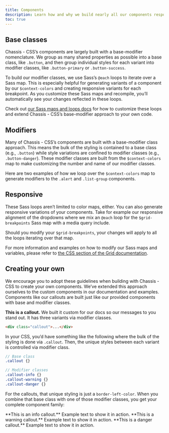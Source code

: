 ```yaml
---
title: Components
description: Learn how and why we build nearly all our components responsively and with base and modifier classes.
toc: true
---
```


## Base classes

Chassis - CSS’s components are largely built with a base-modifier nomenclature. We group as many shared properties as possible into a base class, like `.button`, and then group individual styles for each variant into modifier classes, like `.button-primary` or `.button-success`.

To build our modifier classes, we use Sass’s `@each` loops to iterate over a Sass map. This is especially helpful for generating variants of a component by our `$context-colors` and creating responsive variants for each breakpoint. As you customize these Sass maps and recompile, you’ll automatically see your changes reflected in these loops.

Check out [our Sass maps and loops docs]([[docsref:/customize/sass#maps-and-loops]]) for how to customize these loops and extend Chassis - CSS’s base-modifier approach to your own code.

## Modifiers

Many of Chassis - CSS’s components are built with a base-modifier class approach. This means the bulk of the styling is contained to a base class (e.g., `.button`) while style variations are confined to modifier classes (e.g., `.button-danger`). These modifier classes are built from the `$context-colors` map to make customizing the number and name of our modifier classes.

Here are two examples of how we loop over the `$context-colors` map to generate modifiers to the `.alert` and `.list-group` components.

## Responsive

These Sass loops aren’t limited to color maps, either. You can also generate responsive variations of your components. Take for example our responsive alignment of the dropdowns where we mix an `@each` loop for the `$grid-breakpoints` Sass map with a media query include.

<ScssDocs name="responsive-breakpoints" file="scss/_dropdown.scss" />

Should you modify your `$grid-breakpoints`, your changes will apply to all the loops iterating over that map.

<ScssDocs name="grid-breakpoints" file="scss/_variables.scss" />

For more information and examples on how to modify our Sass maps and variables, please refer to [the CSS section of the Grid documentation]([[docsref:/layout/grid#css]]).

## Creating your own

We encourage you to adopt these guidelines when building with Chassis - CSS to create your own components. We’ve extended this approach ourselves to the custom components in our documentation and examples. Components like our callouts are built just like our provided components with base and modifier classes.

<div class="cxd-example">
  <div class="cxd-callout my-0">
    <strong>This is a callout.</strong> We built it custom for our docs so our messages to you stand out. It has three variants via modifier classes.
  </div>
</div>

```html
<div class="callout">...</div>
```

In your CSS, you’d have something like the following where the bulk of the styling is done via `.callout`. Then, the unique styles between each variant is controlled via modifier class.

```scss
// Base class
.callout {}

// Modifier classes
.callout-info {}
.callout-warning {}
.callout-danger {}
```

For the callouts, that unique styling is just a `border-left-color`. When you combine that base class with one of those modifier classes, you get your complete component family:

<Callout>
**This is an info callout.** Example text to show it in action.
</Callout>

<Callout type="warning">
**This is a warning callout.** Example text to show it in action.
</Callout>

<Callout type="danger">
**This is a danger callout.** Example text to show it in action.
</Callout>
